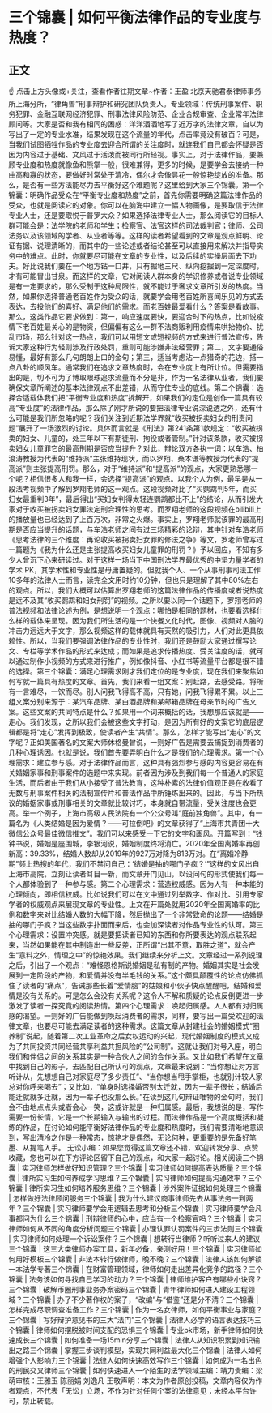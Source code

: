 # 三个锦囊 | 如何平衡法律作品的专业度与热度？
## 正文
☝ 点击上方头像或+关注，查看作者往期文章~作者：王盈 北京天驰君泰律师事务所上海分所，“律角兽”刑事辩护和研究团队负责人。专业领域：传统刑事案件、职务犯罪、金融互联网经济犯罪、刑事法律风险防范、企业合规审查、企业常年法律顾问等。大家是否和我有相同的困惑：洋洋洒洒地写了近万字的法律文章，自以为写出了一定的专业水准，结果发现在这个流量的年代，点击率竟没有破百？可是，当我们试图牺牲作品的专业度去迎合所谓的关注度时，就连我们自己都会怀疑是否因为内容过于基础、文风过于活泼而被同行所轻视。事实上，对于法律作品，要兼顾专业度和热度就像鱼和熊掌一般，很难兼得，更多的时候，是要学会去接纳一种曲高和寡的状态，要做好时常处于清冷，偶尔才会像昙花一般惊艳绽放的准备。那么，是否有一些方法能尽力去平衡好这个难题呢？这里给到大家三个锦囊。第一个锦囊：明确作品受众在“平衡专业度和热度”之前，首先你需要明确这篇法律作品的受众，也就是阅读它的对象。你可以在脑海中建立一幅人物画像，是要取信于法律专业人士，还是要取悦于普罗大众？如果选择法律专业人士，那么阅读它的目标人群可能会是：法学院的老师和学生；检察官、法官这样的司法裁判官；律师、公司法务以及该领域的学者、从业者等等。这样的读者希望看到的文章是观点鲜明、论证有据、说理清晰的，而其中的一些论述或者结论甚至可以直接用来解决并指导实务中的难点。此时，你就要尽可能在文章的专业性，以及后续的实操层面去下功夫。好比说我们要在一个地方钻一口井，只有掘地三尺、纵向挖掘到一定深度时，才有可能冒出甘泉。而这样的文章，它对阅读人群本身的学识修养或者说专业领域是有一定要求的，那么受制于这种局限性，就不能过于奢求文章所引发的热度。当然，如果你选择普通老百姓作为受众的话，就要学会用老百姓所喜闻乐见的方式去表达，去投他们的喜好、满足他们的需求。而老百姓最爱看什么？答案是看故事。那么，这类作品它要求做到：第一，响应速度要快，要迎合时下的热点，比如说疫情下老百姓最关心的是物资，但偏偏有这么一群不法商贩利用疫情来哄抬物价、扰乱市场，那么针对这一热点，我们可以用短文或短视频的方式来进行普法宣传，告诉大家这种行为轻则涉及行政处罚，重则可能涉嫌非法经营罪；第二，文字要通俗易懂，最好有那么几句朗朗上口的金句；第三，适当考虑沾一点猎奇的花边，搭一点八卦的顺风车。通常我们在追求文章热度时，会在专业度上有所让位。但需要指出的是，切不可为了博取眼球追求流量而不分是非，作为一名法律从业者，我们要确保文章所阐述的基本法律观点不出差错，从而守住专业的底线。第二个锦囊：选择合适载体我们把“平衡专业度和热度”拆解开，如果我们的定位是创作一篇具有较高“专业度”的法律作品，那么除了刚才所说的要把法律专业说深说透之外，还有什么可能是我们所忽略的呢？我们关注到近期法学界就“收买被拐卖妇女的刑责问题”展开了一场激烈的讨论。具体而言就是《刑法》第241条第1款规定：“收买被拐卖的妇女、儿童的，处三年以下有期徒刑、拘役或者管制。”针对该条款，收买被拐卖妇女儿童罪它的最高刑期是否应当提升？对此，辩论双方各执一词：以车浩、柏浪涛教授为代表的“维持派”主张维持现状，而以罗翔、桑本谦等教授为代表的“提高派”则主张提高刑罚。那么，对于“维持派”和“提高派”的观点，大家更熟悉哪一个呢？相信很多人和我一样，会选择“提高派”的观点。以我个人为例，最早是从一段法考视频中了解到罗翔老师的这一观点。这段视频对比了“买鹦鹉判5年，而买妇女最重判3年”，最后得出“买妇女判得太轻连鹦鹉都比不上”的结论，从而引发大家对于收买被拐卖妇女罪法定刑合理性的思考。而罗翔老师的这段视频在bilibili上的播放量也已经达到了上百万次，非常之火爆。事实上，罗翔老师就该罪的最高刑期是否应当提升的话题，与车浩老师之间有过三场精彩的论辩，其中针对车浩老师《思考法律的三个维度：再论收买被拐卖妇女罪的修法之争》等文，罗老师曾写过一篇题为《我为什么还是主张提高收买妇女儿童罪的刑罚？》予以回应，不知有多少人曾沉下心来研读过。对于这样一场当下中国刑法学界最优秀的中坚力量学者的学术 PK，其学术性和专业性是毋庸置疑的。但就我个人、一个从事刑事司法工作10多年的法律人士而言，读完全文用时约10分钟，但也只是理解了其中80%左右的观点。所以，我们大概可以估算出罗翔老师的这篇法律作品的传播度或者说热度是远不及其“收买鹦鹉和妇女刑罚”的视频。之所以要以同一个话题下，罗翔老师的普法视频和法律论述为例，是想说明一个观点：哪怕是相同的题材，也要看选择什么样的载体来呈现。因为我们所生活的是一个快餐文化时代，图像、视频对人脑的冲击力远远大于文字，那么视频这样的载体就具有天然的吸引力，人们对此更具依赖性。所以，当我们要强调法律作品的专业性时，我们还是鼓励大家通过撰写论文、专栏等学术作品的形式来达成；而如果是追求传播热度、受关注度的话，就可以通过制作小视频的方式来进行推广，例如像抖音、小红书等流量平台都是很不错的选择。第三个锦囊：满足心理需求刚才我们定位的是专业度，现在我们来聚焦如何写就一篇具有热度的文章。首先，我们来看一组文案：别赶路，去感受路。将所有一言难尽，一饮而尽。别人问我飞得高不高，只有她，问我飞得累不累。以上三组文案分别来源于：某汽车品牌、某白酒品牌和某邮箱品牌在母亲节时的广告文案。这些文案的共同特点是什么？如果用一个词来概括的话，我想那应该就是——走心。我们发现，之所以我们会被这些文字打动，是因为所有好的文案它的底层逻辑都是将“走心”发挥到极致，使读者产生“共情”。那么，怎样才能写出“走心”的文字呢？正如美国著名的文案大师休格曼曾说，一则好广告是需要去捕捉到消费者的几种心理诱因。也就是说，我们首先要弄明白什么才是我们的心理需求。第一个心理需求：建立参与感。对于法律作品而言，这种具有强烈参与感的内容更容易在有关婚姻家事和刑事案件的选题中来实现。前者因为涉及到我们每一个普通人的家庭生活，而后者由于我们从小接受了普法教育，这种朴素的法律价值观正是在收看了无数与刑事案件相关的法制宣传片和普法作品中所锤炼出来的。因此，与当下所热议的婚姻家事或刑事相关的文章就比较讨巧，本身就自带流量，受关注度也会更高。举一个例子，上海市高级人民法院有一个公众号叫“庭前独角兽”。其中，有一篇名为《人类结婚是因为爱情？——可拉倒吧》的文章获得了“上海市共青团十大微信公众号最佳微信推文”。我们可以来感受一下它的文字和画风。开篇写到：“钱钟书说，婚姻是座围城，李银河说，婚姻制度终将消亡。2020年全国离婚率再创新高：39.33%，结婚人数却从2019年的927万对降为813万对。在“离婚冷静期”频上热搜的年代，我们不禁问自己：‘结婚是抽的哪门子疯？’”这样的文风出自上海市高院，立刻让读者耳目一新，而文章开门见山，以设问句的形式使我们每一个人都体验到了一种参与感。第二个心理需求：营造权威感。因为人有一种本能的心理倾向，即相信权威。比如说我们可以在文中通过列举数字、作对比、引用专家学者的权威观点来展现文章的专业性。上文在开篇处就用2020年全国离婚率的比例和数字来对比结婚人数的大幅下降，然后抛出了一个非常致命的论题——结婚是抽的哪门子疯？当这些数字扑面而来后，也会加深读者对作品专业性的认可。第三个心理需求：设置冲突感。就是要把读者已知的东西和你所要表达的观点联系起来，当然如果能在其中制造出一些反差，正所谓“出其不意，取胜之道”，就会产生“意料之外，情理之中”的惊艳效果。我们继续来分析上文。文章经过一系列说理之后，引出了一个观点：“难怪恩格斯说婚姻是私有制的产物。婚姻其实是社会发展到一定阶段的产物，和爱情并没有半毛钱的关系。”这个颇具颠覆性的论点仿佛抓住了读者的“痛点”，告诫那些长着“爱情脑”的姑娘和小伙子快点醒醒吧，结婚和爱情是没有关系的。可是怎么会没有关系呢？这令人不解和质疑的论点反倒更进一步激发了读者一探究竟的阅读热情。第四个心理需求：唤起归属感。人人都有对归属感的渴望。一则好的广告能做到唤起消费者的需求，同样，要写出一篇受欢迎的法律文章，也要尽可能去满足读者的这种需求。这篇文章从封建社会的婚姻模式“圈养制”说起，随着第二次工业革命之后女权运动的兴起，现代婚姻制度的模式又成为了共同投资共同经营共享利益共担风险的“公司制”。这就让我们对号入座，明白我们和伴侣之间的关系其实是一种合伙人之间的合作关系。又比如我们希望在文章中找到自己的影子，去匹配自己所认可的观点，文章最末说到：“当你想让对方言听计从，先想想自己对家庭尽了多少责任”、“当你想当甩手掌柜，也就别计较人家总对你呼来喝去”；又比如，“单身时选择婚否别太迁就，因为一辈子很长；结婚后能迁就就多迁就，因为一辈子也没那么长。”在读到这几句辩证唯物的金句时，我们会不由地点点头或者会心一笑，这或许就是一种归属感。最后，我想说的是，写作需要一份长情，它是一个长期输入与输出的过程。而法律作品是一个高度概括和凝练的作品，在讨论如何能平衡好法律作品的专业度和热度时，我们需要清晰地意识到，写出清冷之作是一种常态，惊艳才是偶然，无论何种，更重要的是先备好笔墨、从提笔入手。  无讼小编：如果您觉得这篇文章还不错，欢迎转发分享、点赞收藏，您也可以在下方评论区留下自己的观点，和大家一起讨论。相关阅读三个锦囊 | 实习律师怎样做好知识管理？三个锦囊 | 实习律师如何提高表达质量？三个锦囊 | 律所实习生如何养成学习思维？三个锦囊 | 实习律师如何提高沟通效率？三个锦囊 | 律所实习生如何培养服务思维？三个锦囊 | 涉外案件证据如何处理三个锦囊 | 怎样做好法律顾问服务三个锦囊 | 我为什么建议商事律师先去从事法务一到两年？三个锦囊 | 实习律师要学会用逻辑去思考和分析三个锦囊 | 实习律师要学会凡事都问为什么三个锦囊 | 刑辩律师的心中，应当有一个检察官吗？三个锦囊 | 实习律师如何从不同的角度分析问题三个锦囊 | 办理认罪认罚案件的三步法则三个锦囊 | 实习律师如何处理一个诉讼案件？三个锦囊 | 想转行当律师？听听过来人的建议三个锦囊 | 这三大类律师办案工具，新年必备，亲测好用！三个锦囊 | 实习律师如何用好模板三个锦囊 | 非法本转行做律师，晚不晚？三个锦囊 | 法律人该如何解锁一本法学专著三个锦囊 | 在财富管理领域，律师如何走出差异化竞争的路径？三个锦囊 | 法务该如何寻找自己学习的动力？三个锦囊 | 律师维护客户有哪些小诀窍？三个锦囊 | 破解币圈刑事业务办案密码三个锦囊 | 青年律师如何进入建设工程领域？三个锦囊 | 办了不少著作权的案子，“改编”与“借鉴”还是分不清？三个锦囊 | 怎样完成尽职调查准备工作？三个锦囊 | 作为一名女律师，如何平衡事业与家庭？三个锦囊 | 写好辩护意见书的三大“法门”三个锦囊 | 法律人必学的语言表达技巧三个锦囊 | 律师如何摆脱被时间支配的恐惧三个锦囊 | 专业pk市场，新手律师如何快速成长三个锦囊 | 如何准备一场15min分享三个锦囊 | 法律人从知识积累到知识输出之路三个锦囊 | 掌握三步谈判模型，实现共同利益最大化三个锦囊 | 法律人如何增强个人影响力三个锦囊 | 法律人如何快速高效写作三个锦囊 | 如何成为一名出色的刑民交叉律师三个锦囊 | 如何快速进入一个陌生的法学领域主编：靖力责编：梁萌审核：王雅玉 陈丽娟 刘逸凡 王敬声明：本文为作者原创投稿，文章内容仅为作者观点，不代表「无讼」立场，不作为针对任何个案的法律意见；未经本平台许可，禁止转载。